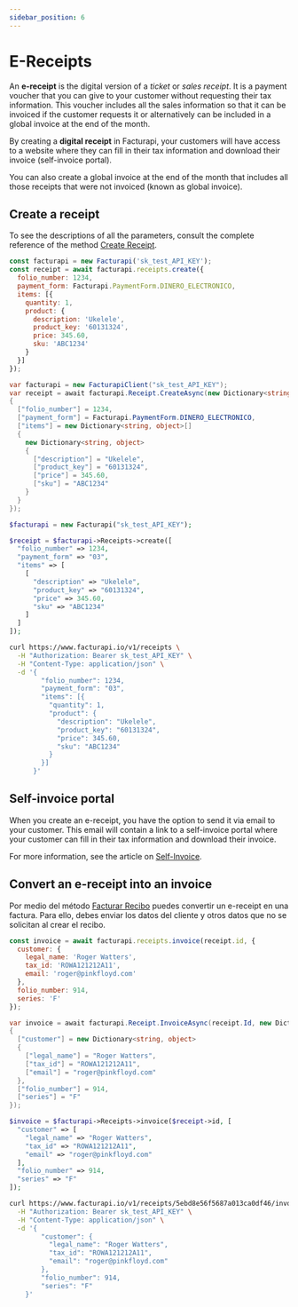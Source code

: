 ```yaml
---
sidebar_position: 6
---
```



# E-Receipts

An **e-receipt** is the digital version of a _ticket_ or _sales receipt_. It is a payment
voucher that you can give to your customer without requesting their tax information.
This voucher includes all the sales information so that it can be invoiced if the
customer requests it or alternatively can be included in a global invoice at the end of
the month.

By creating a **digital receipt** in Facturapi, your customers will have access to a
website where they can fill in their tax information and download their invoice
(self-invoice portal).

You can also create a global invoice at the end of the month that includes all those
receipts that were not invoiced (known as global invoice).

## Create a receipt

To see the descriptions of all the parameters, consult the complete reference of the
method [Create Receipt](/api/#tag/receipt/operation/createReceipt).


<Tabs groupId="codeExamples">
<TabItem value="js" label="Node.js" default>

```javascript
const facturapi = new Facturapi('sk_test_API_KEY');
const receipt = await facturapi.receipts.create({
  folio_number: 1234,
  payment_form: Facturapi.PaymentForm.DINERO_ELECTRONICO,
  items: [{
    quantity: 1,
    product: {
      description: 'Ukelele',
      product_key: '60131324',
      price: 345.60,
      sku: 'ABC1234'
    }
  }]
});
```

</TabItem>
<TabItem value="cs" label="C#">

```csharp
var facturapi = new FacturapiClient("sk_test_API_KEY");
var receipt = await facturapi.Receipt.CreateAsync(new Dictionary<string, object>
{
  ["folio_number"] = 1234,
  ["payment_form"] = Facturapi.PaymentForm.DINERO_ELECTRONICO,
  ["items"] = new Dictionary<string, object>[]
  {
    new Dictionary<string, object>
    {
      ["description"] = "Ukelele",
      ["product_key"] = "60131324",
      ["price"] = 345.60,
      ["sku"] = "ABC1234"
    }
  }
});
```

</TabItem>
<TabItem value="php" label="PHP">

```php
$facturapi = new Facturapi("sk_test_API_KEY");

$receipt = $facturapi->Receipts->create([
  "folio_number" => 1234,
  "payment_form" => "03",
  "items" => [
    [
      "description" => "Ukelele",
      "product_key" => "60131324",
      "price" => 345.60,
      "sku" => "ABC1234"
    ]
  ]
]);
```

</TabItem>
<TabItem value="curl" label="cURL">

```bash
curl https://www.facturapi.io/v1/receipts \
  -H "Authorization: Bearer sk_test_API_KEY" \
  -H "Content-Type: application/json" \
  -d '{
        "folio_number": 1234,
        "payment_form": "03",
        "items": [{
          "quantity": 1,
          "product": {
            "description": "Ukelele",
            "product_key": "60131324",
            "price": 345.60,
            "sku": "ABC1234"
          }
        }]
      }'
```

</TabItem>
</Tabs>

## Self-invoice portal

When you create an e-receipt, you have the option to send it via email to your customer.
This email will contain a link to a self-invoice portal where your customer can fill in
their tax information and download their invoice.

For more information, see the article on [Self-Invoice](/docs/guides/self-invoice).

## Convert an e-receipt into an invoice

Por medio del método [Facturar Recibo](/api/#tag/receipt/operation/invoiceReceipt) puedes convertir
un e-receipt en una factura. Para ello, debes enviar los datos del cliente y otros datos que
no se solicitan al crear el recibo.

<Tabs groupId="codeExamples">
<TabItem value="js" label="Node.js" default>

```javascript
const invoice = await facturapi.receipts.invoice(receipt.id, {
  customer: {
    legal_name: 'Roger Watters',
    tax_id: 'ROWA121212A11',
    email: 'roger@pinkfloyd.com'
  },
  folio_number: 914,
  series: 'F'
});
```

</TabItem>
<TabItem value="cs" label="C#">

```csharp
var invoice = await facturapi.Receipt.InvoiceAsync(receipt.Id, new Dictionary<string, object>
{
  ["customer"] = new Dictionary<string, object>
  {
    ["legal_name"] = "Roger Watters",
    ["tax_id"] = "ROWA121212A11",
    ["email"] = "roger@pinkfloyd.com"
  },
  ["folio_number"] = 914,
  ["series"] = "F"
});
```

</TabItem>
<TabItem value="php" label="PHP">

```php
$invoice = $facturapi->Receipts->invoice($receipt->id, [
  "customer" => [
    "legal_name" => "Roger Watters",
    "tax_id" => "ROWA121212A11",
    "email" => "roger@pinkfloyd.com"
  ],
  "folio_number" => 914,
  "series" => "F"
]);
```

</TabItem>
<TabItem value="curl" label="cURL">

```bash
curl https://www.facturapi.io/v1/receipts/5ebd8e56f5687a013ca0df46/invoice \
  -H "Authorization: Bearer sk_test_API_KEY" \
  -H "Content-Type: application/json" \
  -d '{
        "customer": {
          "legal_name": "Roger Watters",
          "tax_id": "ROWA121212A11",
          "email": "roger@pinkfloyd.com"
        },
        "folio_number": 914,
        "series": "F"
    }'
```

</TabItem>
</Tabs>
